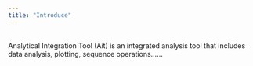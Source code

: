 ---
title: "Introduce"
---
<br>
Analytical Integration Tool (Ait) is an integrated analysis tool that includes data analysis, plotting, sequence operations......